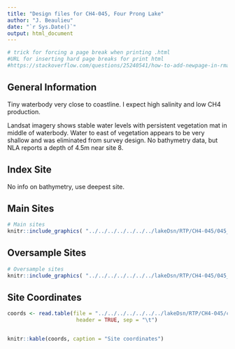 ```yaml
---
title: "Design files for CH4-045, Four Prong Lake"
author: "J. Beaulieu"
date: "`r Sys.Date()`"
output: html_document
---
```


```r
# trick for forcing a page break when printing .html
#URL for inserting hard page breaks for print html
#https://stackoverflow.com/questions/25240541/how-to-add-newpage-in-rmarkdown-in-a-smart-way
```
## General Information
Tiny waterbody very close to coastline.  I expect high salinity and low CH4 production.

Landsat imagery shows stable water levels with persistent vegetation mat in middle of waterbody.  Water to east of vegetation appears to be very shallow and was eliminated from survey design.  No bathymetry data, but NLA reports a depth of 4.5m near site 8. 

## Index Site
No info on bathymetry, use deepest site.

## Main Sites
```r
# Main sites
knitr::include_graphics( "../../../../../../../lakeDsn/RTP/CH4-045/045_Main.png")
```
<P style="page-break-before: always">
  
  

## Oversample Sites
```r
# Oversample sites
knitr::include_graphics( "../../../../../../../lakeDsn/RTP/CH4-045/045_Over.png")
```

<P style="page-break-before: always">
## Site Coordinates
```r

coords <- read.table(file = "../../../../../../../lakeDsn/RTP/CH4-045/ch4_045Sites.txt",
                      header = TRUE, sep = "\t")


knitr::kable(coords, caption = "Site coordinates")
```